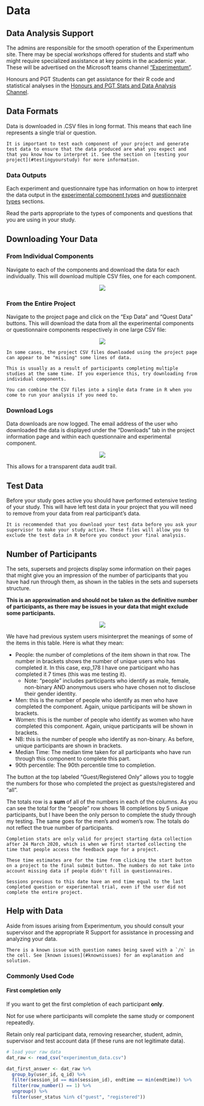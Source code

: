 # Data

## Data Analysis Support

The admins are responsible for the smooth operation of the Experimentum site. There may be special workshops offered for students and staff who might require specialized assistance at key points in the academic year. These will be advertised on the Microsoft teams channel ["Experimentum"](https://teams.microsoft.com/l/team/19%3a173a62977b2445529504bc4a5128dca4%40thread.tacv2/conversations?groupId=38922d94-16b9-42ca-97a4-ee9d04a56d6a&tenantId=6e725c29-763a-4f50-81f2-2e254f0133c8).

Honours and PGT Students can get assistance for their R code and statistical analyses in the [Honours and PGT Stats and Data Analysis Channel](https://teams.microsoft.com/l/channel/19%3ae88503c22ad3485e83d1759b9db4d3b3%40thread.tacv2/Stats%2520and%2520Data%2520Analysis%2520Help?groupId=a3a7449f-0c8f-477b-bee2-3f9f009432cf&tenantId=6e725c29-763a-4f50-81f2-2e254f0133c8).

## Data Formats

Data is downloaded in .CSV files in long format. This means that each line represents a single trial or question.

```block
It is important to test each component of your project and generate test data to ensure that the data produced are what you expect and that you know how to interpret it. See the section on [testing your project](#testingyourstudy) for more information.
```

### Data Outputs

Each experiment and questionnaire type has information on how to interpret the data output in the [experimental component types](#exp_types) and [questionnaire types](#quest_types) sections.

Read the parts appropriate to the types of components and questions that you are using in your study.

## Downloading Your Data

### From Individual Components

Navigate to each of the components and download the data for each individually. This will download multiple CSV files, one for each component.

<center>![](images/screenshots/data_1.png)</center>

### From the Entire Project

Navigate to the project page and click on the “Exp Data” and “Quest Data” buttons. This will download the data from all the experimental components or questionnaire components respectively in one large CSV file:

<center>![](images/screenshots/data_2.png)</center><p>

```block
In some cases, the project CSV files downloaded using the project page can appear to be "missing" some lines of data.

This is usually as a result of participants completing multiple studies at the same time. If you experience this, try downloading from individual components. 

You can combine the CSV files into a single data frame in R when you come to run your analysis if you need to.
```

### Download Logs

Data downloads are now logged. The email address of the user who downloaded the data is displayed under the "Downloads" tab in the project information page and within each questionnaire and experimental component. 

<center>![](images/screenshots/data_log.png)</center><p>

This allows for a transparent data audit trail.

## Test Data {#test_data}

Before your study goes active you should have performed extensive testing of your study. This will have left test data in your project that you will need to remove from your data from real participant’s data. 

```block
It is recommended that you download your test data before you ask your supervisor to make your study active. These files will allow you to exclude the test data in R before you conduct your final analysis.
```

## Number of Participants

The sets, supersets and projects display some information on their pages that might give you an impression of the number of participants that you have had run through them, as shown in the tables in the sets and supersets structure.
 
**This is an approximation and should not be taken as the definitive number of participants, as there may be issues in your data that might exclude some participants.**

<center>![](images/screenshots/data_3.png)</center>

We have had previous system users misinterpret the meanings of some of the items in this table. Here is what they mean:

- People: the number of completions of the item shown in that row. The number in brackets shows the number of unique users who has completed it. In this case, exp_178 I have one participant who has completed it 7 times (this was me testing it).
    - Note: “people” includes participants who identify as male, female, non-binary AND anonymous users who have chosen not to disclose their gender identity.
- Men: this is the number of people who identify as men who have completed the component. Again, unique participants will be shown in brackets.
- Women: this is the number of people who identify as women who have completed this component. Again, unique participants will be shown in brackets.
- NB: this is the number of people who identify as non-binary. As before, unique participants are shown in brackets.
- Median Time: The median time taken for all participants who have run through this component to complete this part.
- 90th percentile: The 90th percentile time to completion.

The button at the top labeled "Guest/Registered Only" allows you to toggle the numbers for those who completed the project as guests/registered and "all".

The totals row is a **sum** of all of the numbers in each of the columns. As you can see the total for the “people” row shows 18 completions by 5 unique participants, but I have been the only person to complete the study through my testing. The same goes for the men’s and women’s row. The totals do not reflect the true number of participants.

```block
Completion stats are only valid for project starting data collection after 24 March 2020, which is when we first started collecting the time that people access the feedback page for a project.

These time estimates are for the time from clicking the start button on a project to the final submit button. The numbers do not take into account missing data if people didn't fill in questionnaires.

Sessions previous to this date have an end time equal to the last completed question or experimental trial, even if the user did not complete the entire project.
```

## Help with Data

Aside from issues arising from Experimentum, you should consult your supervisor and the appropriate R Support for assistance in processing and analyzing your data.

```block
There is a known issue with question names being saved with a `/n` in the cell. See [known issues](#knownissues) for an explanation and solution.
```

### Commonly Used Code {#commoncode}

#### First completion only {-}

If you want to get the first completion of each participant **only**.

Not for use where participants will complete the same study or component repeatedly.

Retain only real participant data, removing researcher, student, admin, supervisor and test account data (if these runs are not legitimate data).


```r
# load your raw data
dat_raw <- read_csv("experimentum_data.csv")

dat_first_answer <- dat_raw %>%
  group_by(user_id, q_id) %>%
  filter(session_id == min(session_id), endtime == min(endtime)) %>%
  filter(row_number() == 1) %>%
  ungroup() %>%
  filter(user_status %in% c("guest", "registered"))

```
